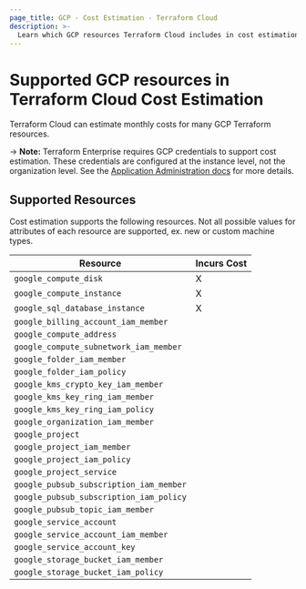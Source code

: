 ```yaml
---
page_title: GCP - Cost Estimation - Terraform Cloud
description: >-
  Learn which GCP resources Terraform Cloud includes in cost estimation..
---
```


# Supported GCP resources in Terraform Cloud Cost Estimation

Terraform Cloud can estimate monthly costs for many GCP Terraform resources.

-> **Note:** Terraform Enterprise requires GCP credentials to support cost estimation. These credentials are configured at the instance level, not the organization level. See the [Application Administration docs](/terraform/enterprise/admin/application/integration) for more details.

## Supported Resources

Cost estimation supports the following resources. Not all possible values for attributes of each resource are supported, ex. new or custom machine types.

| Resource | Incurs Cost |
| ----------- | ----------- |
| `google_compute_disk` | X |
| `google_compute_instance` | X |
| `google_sql_database_instance` | X |
| `google_billing_account_iam_member` | |
| `google_compute_address` | |
| `google_compute_subnetwork_iam_member` | |
| `google_folder_iam_member` | |
| `google_folder_iam_policy` | |
| `google_kms_crypto_key_iam_member` | |
| `google_kms_key_ring_iam_member` | |
| `google_kms_key_ring_iam_policy` | |
| `google_organization_iam_member` | |
| `google_project` | |
| `google_project_iam_member` | |
| `google_project_iam_policy` | |
| `google_project_service` | |
| `google_pubsub_subscription_iam_member` | |
| `google_pubsub_subscription_iam_policy` | |
| `google_pubsub_topic_iam_member` | |
| `google_service_account` | |
| `google_service_account_iam_member` | |
| `google_service_account_key` | |
| `google_storage_bucket_iam_member` | |
| `google_storage_bucket_iam_policy` | |
